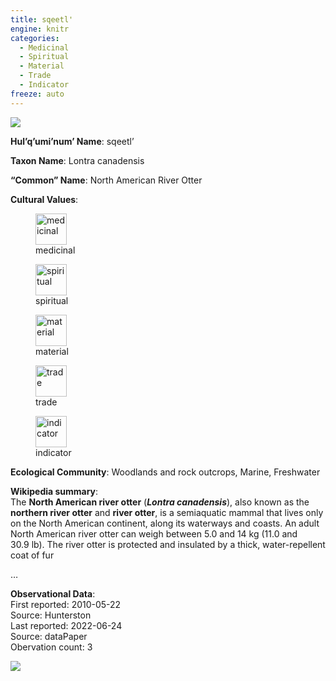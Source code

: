 ```yaml
---
title: sqeetl'
engine: knitr
categories:
  - Medicinal
  - Spiritual
  - Material
  - Trade
  - Indicator
freeze: auto
---
```

![](https://static.inaturalist.org/photos/99994014/medium.jpg){fig-alt="sqeetl' - North American River Otter"}

**Hul'q'umi'num' Name**: sqeetl'



**Taxon Name**: Lontra canadensis

**"Common" Name**: North American River Otter

**Cultural Values**:  

::: {layout-nrow=1 style="width:60%"}
![medicinal](/files/medicinal.svg){width=50px}

![spiritual](/files/spiritual.svg){width=50px}

![material](/files/material.svg){width=50px}

![trade](/files/trade.svg){width=50px}

![indicator](/files/indicator.svg){width=50px}
:::

**Ecological Community**: Woodlands and rock outcrops, Marine, Freshwater

**Wikipedia summary**:  
The <b>North American river otter</b> (<i><b>Lontra canadensis</b></i>), also known as the <b>northern river otter</b> and <b>river otter</b>, is a semiaquatic mammal that lives only on the North American continent, along its waterways and coasts. An adult North American river otter can weigh between 5.0 and 14&#160;kg (11.0 and 30.9&#160;lb). The river otter is protected and insulated by a thick, water-repellent coat of fur</p>...

**Observational Data**:   
First reported: 2010-05-22  
Source: Hunterston  
Last reported: 2022-06-24  
Source: dataPaper  
Obervation count: 3

![](community_dist.png)
